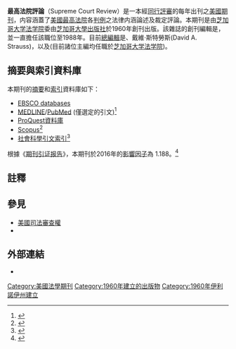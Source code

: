 {{Infobox journal
| title = 最高法院評論<br>{{small|(The Supreme Court Review)}}
| image = <!-- or |cover= -->
| former_name = <!-- or |former_names= -->
| abbreviation = Supreme Court Rev.
| bluebook = Sup. Ct. Rev.
| discipline = [[法律|法律]]
| editor = {{le|丹尼斯·哈欽森|Dennis J. Hutchinson}}、戴維·斯特勞斯、{{le|杰弗裡·史東|Geoffrey R. Stone}}
| publisher = [[芝加哥大学法学院|芝加哥大学法学院]]委[[芝加哥大學出版社|芝加哥大學出版社]]出版
| country = [[美國|美國]]
| history = 1960年--目前
| frequency = {{le|年度刊物|Annual publication|年刊}}
| language = [[英文|英文]]
| openaccess = 
| license = 
| impact = 1.188
| impact-year = 2017
| ISSN = 0081-9557
| eISSN = 2158-2459
| CODEN = 
| JSTOR = 00819557
| LCCN = sf84019067
| OCLC = 1039464547
| website = https://www.law.uchicago.edu/supremecourt/supremecourt.html
| link1 = https://www.journals.uchicago.edu/journals/scr/about
| link1-name = Journal page at the University of Chicago Press
| link2 = https://www.journals.uchicago.edu/journals/scr/
| link2-name = Online access
| link3 = https://www.journals.uchicago.edu/toc/scr/current
| link3-name = Online archive
}}

'''最高法院評論'''（Supreme Court Review）是一本經[[同行評審|同行評審]]的每年出刊之[[美國|美國]]{{le|法律評論|Law review}}[[期刊|期刊]]，内容涵蓋了[[美國最高法院|美國最高法院]]各[[判例|判例]]之法律内涵論述及裁定評論。本期刊是由[[芝加哥大学法学院|芝加哥大学法学院]]委由[[芝加哥大學出版社|芝加哥大學出版社]]於1960年創刊出版。該雜誌的創刊編輯是{{le|菲利普·庫蘭|Philip B. Kurland}}，並一直擔任該職位至1988年。目前[[總編輯|總編輯]]是{{le|丹尼斯·哈欽森|Dennis J. Hutchinson}}、戴維·斯特勞斯(David A. Strauss)，以及{{le|杰弗裡·史東|Geoffrey R. Stone}}(目前諸位主編均任職於[[芝加哥大学法学院|芝加哥大学法学院]])。

==摘要與索引資料庫==
本期刊的[[摘要|摘要]]和[[索引|索引]]資料庫如下：
*[[EBSCO_Information_Services|EBSCO databases]]
*[[MEDLINE|MEDLINE]]/[[PubMed|PubMed]] (僅選定的引文)<ref name=MEDLINE>{{cite web |url=https://www.ncbi.nlm.nih.gov/nlmcatalog/100973068 |title=The Supreme Court Review |work=NLM Catalog |publisher=[[National_Center_for_Biotechnology_Information|National Center for Biotechnology Information]] |accessdate=2018-06-15 |archive-date=2018-06-17 |archive-url=https://web.archive.org/web/20180617030718/https://www.ncbi.nlm.nih.gov/nlmcatalog/100973068 |dead-url=no }}</ref>
*[[ProQuest|ProQuest資料庫]]
*[[Scopus|Scopus]]<ref name=Scopus>{{cite web |url=https://www.scopus.com/sourceid/27253 |title=Source details: The Supreme Court Review |publisher=[[Elsevier|Elsevier]] |work=Scopus preview |accessdate=2018-06-15}}</ref>
*[[社會科學引文索引|社會科學引文索引]]<ref name=ISI>{{cite web |url=http://mjl.clarivate.com/ |title=Master Journal List |publisher=[[科睿唯安|Clarivate Analytics]] |work=Intellectual Property & Science |accessdate=2018-06-15 |archive-date=2020-06-20 |archive-url=https://web.archive.org/web/20200620100246/https://mjl.clarivate.com/ |dead-url=no }}</ref>
根據《[[期刊引证报告|期刊引证报告]]》，本期刊於2016年的[[影響因子|影響因子]]為 1.188。<ref name=WoS>{{cite book |year=2018 |chapter=The Supreme Court Review |title=2017 Journal Citation Reports |title-link=Journal Citation Reports |publisher=[[科睿唯安|Clarivate Analytics]] |edition=Social Sciences |series=[[Web_of_Science|Web of Science]]}}</ref>

==註釋==
{{Reflist|2}}

==參見==
*[[美國司法審查權|美國司法審查權]]
*{{le|法律評論|Law review}}

==外部連結==
*{{Official website|http://www.law.uchicago.edu/supremecourt/supremecourt.html}}

{{芝加哥大學}}

{{DEFAULTSORT:Supreme Court Review, The}}
[[Category:美國法學期刊|Category:美國法學期刊]]
[[Category:1960年建立的出版物|Category:1960年建立的出版物]]
[[Category:1960年伊利諾伊州建立|Category:1960年伊利諾伊州建立]]
